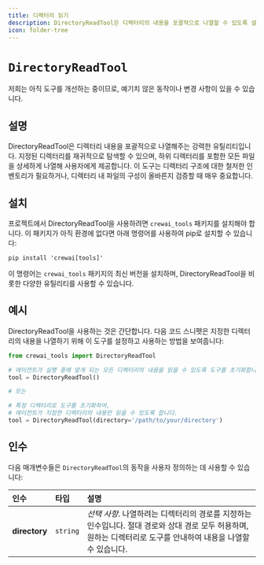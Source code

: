 ```yaml
---
title: 디렉터리 읽기
description: DirectoryReadTool은 디렉터리의 내용을 포괄적으로 나열할 수 있도록 설계된 강력한 유틸리티입니다.
icon: folder-tree
---
```


# `DirectoryReadTool`

<Note>
    저희는 아직 도구를 개선하는 중이므로, 예기치 않은 동작이나 변경 사항이 있을 수 있습니다.
</Note>

## 설명

DirectoryReadTool은 디렉터리 내용을 포괄적으로 나열해주는 강력한 유틸리티입니다.
지정된 디렉터리를 재귀적으로 탐색할 수 있으며, 하위 디렉터리를 포함한 모든 파일을 상세하게 나열해 사용자에게 제공합니다.
이 도구는 디렉터리 구조에 대한 철저한 인벤토리가 필요하거나, 디렉터리 내 파일의 구성이 올바른지 검증할 때 매우 중요합니다.

## 설치

프로젝트에서 DirectoryReadTool을 사용하려면 `crewai_tools` 패키지를 설치해야 합니다. 이 패키지가 아직 환경에 없다면 아래 명령어를 사용하여 pip로 설치할 수 있습니다:

```shell
pip install 'crewai[tools]'
```

이 명령어는 `crewai_tools` 패키지의 최신 버전을 설치하며, DirectoryReadTool을 비롯한 다양한 유틸리티를 사용할 수 있습니다.

## 예시

DirectoryReadTool을 사용하는 것은 간단합니다. 다음 코드 스니펫은 지정한 디렉터리의 내용을 나열하기 위해 이 도구를 설정하고 사용하는 방법을 보여줍니다:

```python Code
from crewai_tools import DirectoryReadTool

# 에이전트가 실행 중에 알게 되는 모든 디렉터리의 내용을 읽을 수 있도록 도구를 초기화합니다.
tool = DirectoryReadTool()

# 또는

# 특정 디렉터리로 도구를 초기화하여,
# 에이전트가 지정한 디렉터리의 내용만 읽을 수 있도록 합니다.
tool = DirectoryReadTool(directory='/path/to/your/directory')
```

## 인수

다음 매개변수들은 `DirectoryReadTool`의 동작을 사용자 정의하는 데 사용할 수 있습니다:

| 인수            | 타입     | 설명                                                                                                                                      |
|:---------------|:---------|:-----------------------------------------------------------------------------------------------------------------------------------------|
| **directory**  | `string` | _선택 사항_. 나열하려는 디렉터리의 경로를 지정하는 인수입니다. 절대 경로와 상대 경로 모두 허용하며, 원하는 디렉터리로 도구를 안내하여 내용을 나열할 수 있습니다. |
